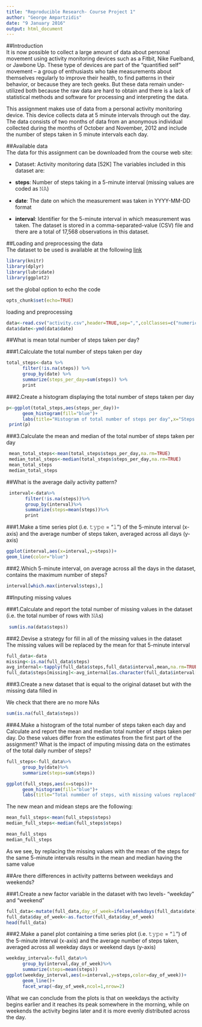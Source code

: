```yaml
---
title: "Reproducible Research- Course Project 1"
author: "George Ampartzidis"
date: "9 January 2016"
output: html_document
---
```


##Introduction  
It is now possible to collect a large amount of data about personal movement using activity monitoring devices such as a Fitbit, Nike Fuelband, or Jawbone Up. These type of devices are part of the “quantified self” movement – a group of enthusiasts who take measurements about themselves regularly to improve their health, to find patterns in their behavior, or because they are tech geeks. But these data remain under-utilized both because the raw data are hard to obtain and there is a lack of statistical methods and software for processing and interpreting the data.

This assignment makes use of data from a personal activity monitoring device. This device collects data at 5 minute intervals through out the day. The data consists of two months of data from an anonymous individual collected during the months of October and November, 2012 and include the number of steps taken in 5 minute intervals each day.

##Available data  
The data for this assignment can be downloaded from the course web site:

* Dataset: Activity monitoring data [52K]
The variables included in this dataset are:

* **steps**: Number of steps taking in a 5-minute interval (missing values are coded as 𝙽𝙰)
* **date**: The date on which the measurement was taken in YYYY-MM-DD format  
* **interval**: Identifier for the 5-minute interval in which measurement was taken.
The dataset is stored in a comma-separated-value (CSV) file and there are a total of 17,568 observations in this dataset. 

##Loading and preprocessing the data  
The dataset to be used is available at the following [link](https://d396qusza40orc.cloudfront.net/repdata%2Fdata%2Factivity.zip)  

```r
library(knitr)
library(dplyr)
library(lubridate)
library(ggplot2)
```
set the global option to echo the code  
```r
opts_chunk$set(echo=TRUE)
```  
loading and preprocessing  

```r
data<-read.csv("activity.csv",header=TRUE,sep=",",colClasses=c("numeric","character","integer"))
data$date<-ymd(data$date)
```
##What is mean total number of steps taken per day?  

###1.Calculate the total number of steps taken per day  
```r
total_steps<-data %>%
      filter(!is.na(steps)) %>%
      group_by(date) %>%
      summarize(steps_per_day=sum(steps)) %>%
      print
```
###2.Create a histogram displaying the total number of steps taken per day  

```r
p<-ggplot(total_steps,aes(steps_per_day))+
      geom_histogram(fill="blue")+
      labs(title="Histogram of total number of steps per day",x="Steps per day",y="Frequency (number of days)")
 print(p)         
```

###3.Calculate the mean and median of the total number of steps taken per day

```r
 mean_total_steps<-mean(total_steps$steps_per_day,na.rm=TRUE)
 median_total_steps<-median(total_steps$steps_per_day,na.rm=TRUE)
 mean_total_steps
 median_total_steps
```
 
##What is the average daily activity pattern? 
```r
 interval<-data%>%
       filter(!is.na(steps))%>%
       group_by(interval)%>%
       summarize(steps=mean(steps))%>%
       print
```
###1.Make a time series plot (i.e. 𝚝𝚢𝚙𝚎 = "𝚕") of the 5-minute interval (x-axis) and the average number of steps taken, averaged across all days (y-axis)  
```r
ggplot(interval,aes(x=interval,y=steps))+
geom_line(color="blue")
```

###2.Which 5-minute interval, on average across all the days in the dataset, contains the maximum number of steps?
```r
interval[which.max(interval$steps),]
```
##Inputing missing values  

###1.Calculate and report the total number of missing values in the dataset (i.e. the total number of rows with 𝙽𝙰s)  
```r
 sum(is.na(data$steps))
```
###2.Devise a strategy for fill in all of the missing values in the dataset  
The missing values will be replaced by the mean for that 5-minute interval  

```r
full_data<-data
missing<-is.na(full_data$steps)
avg_internal<-tapply(full_data$steps,full_data$interval,mean,na.rm=TRUE)
full_data$steps[missing]<-avg_internal[as.character(full_data$interval[missing])]
```
###3.Create a new dataset that is equal to the original dataset but with the missing data filled in

We check that there are no more NAs
```r
sum(is.na(full_data$steps))
```

###4.Make a histogram of the total number of steps taken each day and Calculate and report the mean and median total number of steps taken per day. Do these values differ from the estimates from the first part of the assignment? What is the impact of imputing missing data on the estimates of the total daily number of steps?  

```r
full_steps<-full_data%>%
      group_by(date)%>%
      summarize(steps=sum(steps))
```

```r
ggplot(full_steps,aes(x=steps))+
      geom_histogram(fill="blue")+
      labs(title="Total nummber of steps, with missing values replaced",x="Steps per day",y="Frequency (number of days)")
```

The new mean and midean steps are the following:
```r
mean_full_steps<-mean(full_steps$steps)
median_full_steps<-median(full_steps$steps)
```
```r
mean_full_steps
median_full_steps
```
As we see, by replacing the missing values with the mean of the steps for the same 5-minute intervals results in the mean and median having the same value

##Are there differences in activity patterns between weekdays and weekends?  

###1.Create a new factor variable in the dataset with two levels- "weekday" and "weekend"  
```r
full_data<-mutate(full_data,day_of_week=ifelse(weekdays(full_data$date)=="Saturday"|weekdays(full_data$date)=="Sunday","weekend","weekday"))
full_data$day_of_week<-as.factor(full_data$day_of_week)
head(full_data)
```
###2.Make a panel plot containing a time series plot (i.e. 𝚝𝚢𝚙𝚎 = "𝚕") of the 5-minute interval (x-axis) and the average number of steps taken, averaged across all weekday days or weekend days (y-axis)  
```r
weekday_interval<-full_data%>%
      group_by(interval,day_of_week)%>%
      summarize(steps=mean(steps))
ggplot(weekday_interval,aes(x=interval,y=steps,color=day_of_week))+
      geom_line()+
      facet_wrap(~day_of_week,ncol=1,nrow=2)
```

What we can conclude from the plots is that on weekdays the activity begins earlier and it reaches its peak somewhere in the morning, while on weekends the activity begins later and it is more evenly distributed across the day.